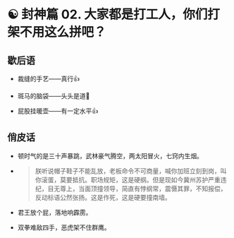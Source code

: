 # ☯️ 封神篇 02. 大家都是打工人，你们打架不用这么拼吧？

## 歇后语

- 裁缝的手艺——真行👍

- 斑马的脑袋——头头是道🤌

- 屁股挂暖壶——有一定水平👍

## 俏皮话

- 顿时气的是三十声暴跳，武林豪气腾空，两太阳冒火，七窍内生烟。

- > 朕听说帽子鞋子不能乱放，老板命令不可商量，喊你加班立刻到岗，叫你滚蛋，莫要抵抗。职场规矩，这是硬纲。但是现如今冀州苏护严重违纪，目无尊上，当面顶撞领导，简直有悖纲常，震慑其罪，不知报偿，反动标语公然张扬。这是作死，这是硬要撞南墙。

- 君王放个屁，落地响霹雳。

- 双拳难敌四手，恶虎架不住群鹰。
